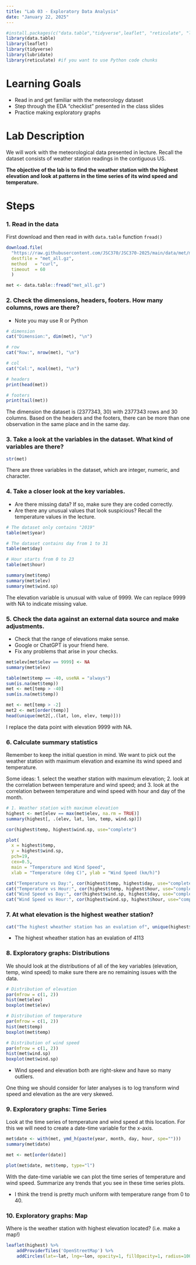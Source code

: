 ```yaml
---
title: "Lab 03 - Exploratory Data Analysis"
date: "January 22, 2025"
---
```


```r
#install.packages(c("data.table","tidyverse",leaflet", "reticulate", "lubridate"))
library(data.table)
library(leaflet)
library(tidyverse)
library(lubridate)
library(reticulate) #if you want to use Python code chunks
```

# Learning Goals

- Read in and get familiar with the meteorology dataset  
- Step through the EDA "checklist" presented in the class slides
- Practice making exploratory graphs

# Lab Description

We will work with the meteorological data presented in lecture. Recall the dataset consists of weather station readings in the contiguous US. 

**The objective of the lab is to find the weather station with the highest elevation and look at patterns in the time series of its wind speed and temperature.**

# Steps

### 1. Read in the data

First download and then read in with `data.table` function `fread()`


```r
download.file(
  "https://raw.githubusercontent.com/JSC370/JSC370-2025/main/data/met/met_all.gz",
  destfile = "met_all.gz",
  method   = "curl",
  timeout  = 60
  )

met <- data.table::fread("met_all.gz")
```

### 2. Check the dimensions, headers, footers. How many columns, rows are there?

- Note you may use R or Python

```r
# dimension 
cat("Dimension:", dim(met), "\n")

# row
cat("Row:", nrow(met), "\n")

# col
cat("Col:", ncol(met), "\n")

# headers
print(head(met))

# footers
print(tail(met))
```

The dimension the dataset is (2377343, 30) with 2377343 rows and 30 columns. Based on the headers and the footers, there can be more than one observation in the same place and in the same day.

### 3. Take a look at the variables in the dataset. What kind of variables are there?

```r
str(met)
```

There are three variables in the dataset, which are integer, numeric, and character.


### 4. Take a closer look at the key variables. 

- Are there missing data? If so, make sure they are coded correctly. 
- Are there any unusual values that look suspicious? Recall the temperature values in the lecture.


```r
# The dataset only contains "2019"
table(met$year) 

# The dataset contains day from 1 to 31
table(met$day)

# Hour starts from 0 to 23
table(met$hour)

summary(met$temp)
summary(met$elev)
summary(met$wind.sp)
```
 
The elevation variable is unusual with value of 9999. We can replace 9999 with NA to indicate missing value.


### 5. Check the data against an external data source and make adjustments.

- Check that the range of elevations make sense.
- Google or ChatGPT is your friend here.
- Fix any problems that arise in your checks.

```r
met$elev[met$elev == 9999] <- NA
summary(met$elev)
```

```r
table(met$temp == -40, useNA = "always")
sum(is.na(met$temp))
met <- met[temp > -40]
sum(is.na(met$temp))
```

```r
met <- met[temp > -2]
met2 <- met[order(temp)]
head(unique(met2[,.(lat, lon, elev, temp)]))
```

I replace the data point with elevation 9999 with NA.


### 6. Calculate summary statistics

Remember to keep the initial question in mind. We want to pick out the weather station with maximum elevation and examine its wind speed and temperature.

Some ideas: 
1. select the weather station with maximum elevation; 
2. look at the correlation between temperature and wind speed; and 
3. look at the correlation between temperature and wind speed with hour and day of the month.

```r
# 1. Weather station with maximum elevation
highest <- met[elev == max(met$elev, na.rm = TRUE)]
summary(highest[, .(elev, lat, lon, temp, wind.sp)])
```

```r
cor(highest$temp, highest$wind.sp, use="complete")
```

```r
plot(
  x = highest$temp, 
  y = highest$wind.sp, 
  pch=19, 
  cex=0.5, 
  main = "Temperature and Wind Speed", 
  xlab = "Temperature (deg C)", ylab = "Wind Speed (km/h)")
```


```r
cat("Temperature vs Day:", cor(highest$temp, highest$day, use="complete"), "\n")
cat("Temperature vs Hour:", cor(highest$temp, highest$hour, use="complete"), "\n")
cat("Wind Speed vs Day:", cor(highest$wind.sp, highest$day, use="complete"), "\n")
cat("Wind Speed vs Hour:", cor(highest$wind.sp, highest$hour, use="complete"), "\n")
```


### 7. At what elevation is the highest weather station?

```r
cat("The highest wheather station has an evalation of", unique(highest$elev))
```

- The highest wheather station has an evalation of 4113

### 8. Exploratory graphs: Distributions

We should look at the distributions of all of the key variables (elevation, temp, wind speed) to make sure there are no remaining issues with the data.

```r
# Distribution of elevation
par(mfrow = c(1, 2))
hist(met$elev)
boxplot(met$elev)

# Distribution of temperature
par(mfrow = c(1, 2))
hist(met$temp)
boxplot(met$temp)

# Distribution of wind speed
par(mfrow = c(1, 2))
hist(met$wind.sp)
boxplot(met$wind.sp)
```
- Wind speed and elevation both are right-skew and have so many outliers.

One thing we should consider for later analyses is to log transform wind speed and elevation as the are very skewed.

### 9. Exploratory graphs: Time Series

Look at the time series of temperature and wind speed at this location. For this we will need to create a date-time variable for the x-axis.

```r
met$date <- with(met, ymd_h(paste(year, month, day, hour, spe="")))
summary(met$date)
```

```r
met <- met[order(date)]
```

```r
plot(met$date, met$temp, type="l")
```

With the date-time variable we can plot the time series of temperature and wind speed. Summarize any trends that you see in these time series plots.

- I think the trend is pretty much uniform with temperature range from 0 to 40.

### 10. Exploratory graphs: Map

Where is the weather station with highest elevation located? (i.e. make a map!)

```r
leaflet(highest) %>%
    addProviderTiles('OpenStreetMap') %>%
    addCircles(lat=~lat, lng=~lon, opacity=1, fillOpacity=1, radius=100)
```